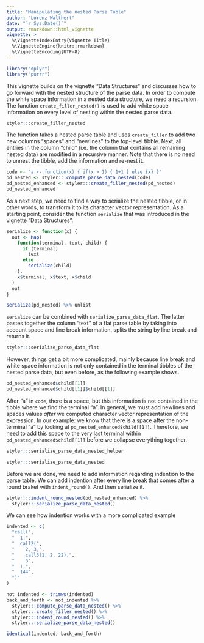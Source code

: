 ```yaml
---
title: "Manipulating the nested Parse Table"
author: "Lorenz Walthert"
date: "`r Sys.Date()`"
output: rmarkdown::html_vignette
vignette: >
  %\VignetteIndexEntry{Vignette Title}
  %\VignetteEngine{knitr::rmarkdown}
  %\VignetteEncoding{UTF-8}
---
```

```r
library("dplyr")
library("purrr")
```

This vignette builds on the vignette "Data Structures" and discusses how 
to go forward with the nested structure of the parse data.
In order to compute the white space information in a nested data structure, we
need a recursion. The function `create_filler_nested()` is used to add 
white space information on every level of nesting within the nested parse data.
```r
styler:::create_filler_nested
```
The function takes a nested parse table and uses `create_filler` to add two 
new columns "spaces" and "newlines" to the top-level tibble. Next, all entries
in the column "child" (i.e. the column that contains all remaining nested data) 
are modified in a recursive manner. Note that there is no need to unnest the 
tibble, add the information and re-nest it.
```r
code <- "a <- function(x) { if(x > 1) { 1+1 } else {x} }"
pd_nested <- styler:::compute_parse_data_nested(code)
pd_nested_enhanced <- styler:::create_filler_nested(pd_nested)
pd_nested_enhanced
```


As a next step, we need to find a way to serialize the nested tibble, or in 
other words, to transform it to its character vector representation. As a 
starting point, consider the function `serialize` that was introduced in the 
vignette "Data Structures". 

```r
serialize <- function(x) {
  out <- Map(
    function(terminal, text, child) {
      if (terminal)
        text
      else
        serialize(child)
    },
    x$terminal, x$text, x$child
  )
  out
}

serialize(pd_nested) %>% unlist
```

`serialize` can be combined with `serialize_parse_data_flat`. The latter
pastes together the column "text" of a flat parse table by taking into account
space and line break information, splits the string by line break and returns it.
```r
styler:::serialize_parse_data_flat
```


However, things get a bit more complicated, mainly because line break and white
space information is not only contained in the terminal tibbles of the nested
parse data, but even before, as the following example shows.
```r
pd_nested_enhanced$child[[1]]
pd_nested_enhanced$child[[1]]$child[[1]]
```
After "a" in `code`, there is a space, but this information is not contained in the
tibble where we find the terminal "a". In general, we must add newlines
and spaces values *after* we computed character vector representation of the 
expression. In our example: we know that there is a space after the non-terminal 
"a" by looking at `pd_nested_enhanced$child[[1]]`. Therefore, we need to add 
this space to the very last terminal within `pd_nested_enhanced$child[[1]]` before we 
collapse everything together.
```r
styler:::serialize_parse_data_nested_helper

styler:::serialize_parse_data_nested
```
Before we are done, we need to add information regarding indention to the parse
table. We can add indention after every line break that comes after a round 
braket with `indent_round()`. And then serialize it. 
```r
styler:::indent_round_nested(pd_nested_enhanced) %>%
  styler:::serialize_parse_data_nested()
```

We can see how indention works with a more complicated example
```r
indented <- c(
  "call(", 
  "  1,", 
  "  call2(", 
  "    2, 3,", 
  "    call3(1, 2, 22),", 
  "    5", 
  "  ),", 
  "  144",
  ")"
)

not_indented <- trimws(indented)
back_and_forth <- not_indented %>%
  styler:::compute_parse_data_nested() %>%
  styler:::create_filler_nested() %>%
  styler:::indent_round_nested() %>%
  styler:::serialize_parse_data_nested()

identical(indented, back_and_forth)
```

